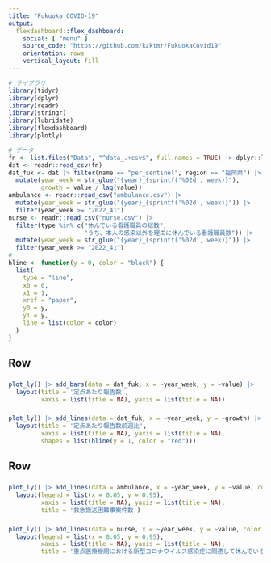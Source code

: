 ```yaml
---
title: "Fukuoka COVID-19"
output: 
  flexdashboard::flex_dashboard:
    social: [ "menu" ]
    source_code: "https://github.com/kzktmr/FukuokaCovid19"
    orientation: rows
    vertical_layout: fill
---
```


```r
# ライブラリ
library(tidyr)
library(dplyr)
library(readr)
library(stringr)
library(lubridate)
library(flexdashboard)
library(plotly)

# データ
fn <- list.files("Data", "^data_.+csv$", full.names = TRUE) |> dplyr::last()
dat <- readr::read_csv(fn) 
dat_fuk <- dat |> filter(name == "per_sentinel", region == "福岡県") |> 
  mutate(year_week = str_glue("{year}_{sprintf('%02d', week)}"),
         growth = value / lag(value))
ambulance <- readr::read_csv("ambulance.csv") |> 
  mutate(year_week = str_glue("{year}_{sprintf('%02d', week)}")) |> 
  filter(year_week >= "2022_41")
nurse <- readr::read_csv("nurse.csv") |> 
  filter(type %in% c("休んでいる看護職員の総数",
                     "うち、本人の感染以外を理由に休んでいる看護職員数")) |> 
  mutate(year_week = str_glue("{year}_{sprintf('%02d', week)}")) |> 
  filter(year_week >= "2022_41")
#
hline <- function(y = 0, color = "black") {
  list(
    type = "line",
    x0 = 0,
    x1 = 1,
    xref = "paper",
    y0 = y,
    y1 = y,
    line = list(color = color)
  )
}
```

Row
-------------------------------------

###

```r
plot_ly() |> add_bars(data = dat_fuk, x = ~year_week, y = ~value) |> 
  layout(title = '定点あたり報告数', 
         xaxis = list(title = NA), yaxis = list(title = NA))
```

### 

```r
plot_ly() |> add_lines(data = dat_fuk, x = ~year_week, y = ~growth) |> 
  layout(title = '定点あたり報告数前週比',
         xaxis = list(title = NA), yaxis = list(title = NA),
         shapes = list(hline(y = 1, color = "red")))
```


Row
-------------------------------------

### 

```r
plot_ly() |> add_lines(data = ambulance, x = ~year_week, y = ~value, color = ~city) |> 
  layout(legend = list(x = 0.05, y = 0.95),
         xaxis = list(title = NA), yaxis = list(title = NA),
         title = '救急搬送困難事案件数')
```

### 

```r
plot_ly() |> add_lines(data = nurse, x = ~year_week, y = ~value, color = ~type) |> 
  layout(legend = list(x = 0.05, y = 0.95),
         xaxis = list(title = NA), yaxis = list(title = NA),
         title = '重点医療機関における新型コロナウイルス感染症に関連して休んでいる看護職員数')
```